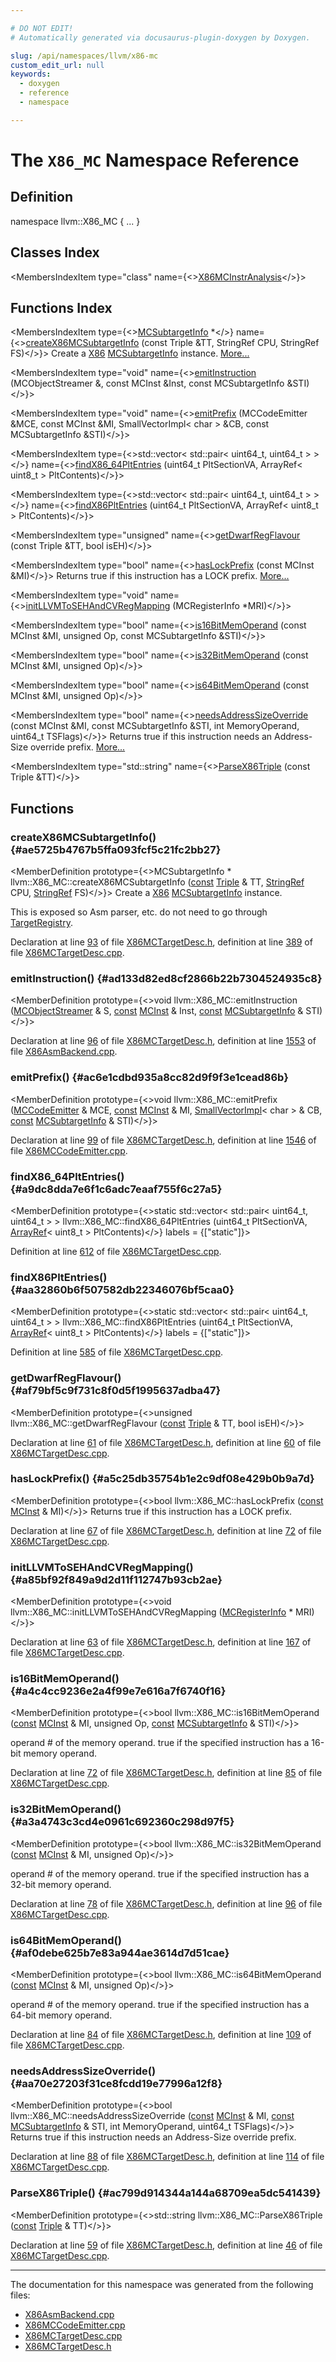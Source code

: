 ```yaml
---

# DO NOT EDIT!
# Automatically generated via docusaurus-plugin-doxygen by Doxygen.

slug: /api/namespaces/llvm/x86-mc
custom_edit_url: null
keywords:
  - doxygen
  - reference
  - namespace

---
```





# The `X86_MC` Namespace Reference

<DoxygenPage pluginConfig={pluginConfig}>



## Definition

<CodeBlock>namespace llvm::X86&#95;MC &#123; ... &#125;</CodeBlock>

## Classes Index

<MembersIndex>

<MembersIndexItem
  type="class"
  name={<><a href="/docs/api/classes/llvm/x86-mc/x86mcinstranalysis">X86MCInstrAnalysis</a></>}>
</MembersIndexItem>

</MembersIndex>

## Functions Index

<MembersIndex>

<MembersIndexItem
  type={<><a href="/docs/api/classes/llvm/mcsubtargetinfo">MCSubtargetInfo</a> &#42;</>}
  name={<><a href="#ae5725b4767b5ffa093fcf5c21fc2bb27">createX86MCSubtargetInfo</a> (const Triple &amp;TT, StringRef CPU, StringRef FS)</>}>
Create a <a href="/docs/api/namespaces/llvm/x86">X86</a> <a href="/docs/api/classes/llvm/mcsubtargetinfo">MCSubtargetInfo</a> instance. <a href="#ae5725b4767b5ffa093fcf5c21fc2bb27">More...</a>
</MembersIndexItem>

<MembersIndexItem
  type="void"
  name={<><a href="#ad133d82ed8cf2866b22b7304524935c8">emitInstruction</a> (MCObjectStreamer &amp;, const MCInst &amp;Inst, const MCSubtargetInfo &amp;STI)</>}>
</MembersIndexItem>

<MembersIndexItem
  type="void"
  name={<><a href="#ac6e1cdbd935a8cc82d9f9f3e1cead86b">emitPrefix</a> (MCCodeEmitter &amp;MCE, const MCInst &amp;MI, SmallVectorImpl&lt; char &gt; &amp;CB, const MCSubtargetInfo &amp;STI)</>}>
</MembersIndexItem>

<MembersIndexItem
  type={<>std::vector&lt; std::pair&lt; uint64&#95;t, uint64&#95;t &gt; &gt;</>}
  name={<><a href="#a9dc8dda7e6f1c6adc7eaaf755f6c27a5">findX86&#95;64PltEntries</a> (uint64&#95;t PltSectionVA, ArrayRef&lt; uint8&#95;t &gt; PltContents)</>}>
</MembersIndexItem>

<MembersIndexItem
  type={<>std::vector&lt; std::pair&lt; uint64&#95;t, uint64&#95;t &gt; &gt;</>}
  name={<><a href="#aa32860b6f507582db22346076bf5caa0">findX86PltEntries</a> (uint64&#95;t PltSectionVA, ArrayRef&lt; uint8&#95;t &gt; PltContents)</>}>
</MembersIndexItem>

<MembersIndexItem
  type="unsigned"
  name={<><a href="#af79bf5c9f731c8f0d5f1995637adba47">getDwarfRegFlavour</a> (const Triple &amp;TT, bool isEH)</>}>
</MembersIndexItem>

<MembersIndexItem
  type="bool"
  name={<><a href="#a5c25db35754b1e2c9df08e429b0b9a7d">hasLockPrefix</a> (const MCInst &amp;MI)</>}>
Returns true if this instruction has a LOCK prefix. <a href="#a5c25db35754b1e2c9df08e429b0b9a7d">More...</a>
</MembersIndexItem>

<MembersIndexItem
  type="void"
  name={<><a href="#a85bf92f849a9d2d11f112747b93cb2ae">initLLVMToSEHAndCVRegMapping</a> (MCRegisterInfo &#42;MRI)</>}>
</MembersIndexItem>

<MembersIndexItem
  type="bool"
  name={<><a href="#a4c4cc9236e2a4f99e7e616a7f6740f16">is16BitMemOperand</a> (const MCInst &amp;MI, unsigned Op, const MCSubtargetInfo &amp;STI)</>}>
</MembersIndexItem>

<MembersIndexItem
  type="bool"
  name={<><a href="#a3a4743c3cd4e0961c692360c298d97f5">is32BitMemOperand</a> (const MCInst &amp;MI, unsigned Op)</>}>
</MembersIndexItem>

<MembersIndexItem
  type="bool"
  name={<><a href="#af0debe625b7e83a944ae3614d7d51cae">is64BitMemOperand</a> (const MCInst &amp;MI, unsigned Op)</>}>
</MembersIndexItem>

<MembersIndexItem
  type="bool"
  name={<><a href="#aa70e27203f31ce8fcdd19e77996a12f8">needsAddressSizeOverride</a> (const MCInst &amp;MI, const MCSubtargetInfo &amp;STI, int MemoryOperand, uint64&#95;t TSFlags)</>}>
Returns true if this instruction needs an Address-Size override prefix. <a href="#aa70e27203f31ce8fcdd19e77996a12f8">More...</a>
</MembersIndexItem>

<MembersIndexItem
  type="std::string"
  name={<><a href="#ac799d914344a144a68709ea5dc541439">ParseX86Triple</a> (const Triple &amp;TT)</>}>
</MembersIndexItem>

</MembersIndex>


<SectionDefinition>

## Functions

### createX86MCSubtargetInfo() {#ae5725b4767b5ffa093fcf5c21fc2bb27}

<MemberDefinition
  prototype={<>MCSubtargetInfo &#42; llvm::X86&#95;MC::createX86MCSubtargetInfo (<a href="/docs/api/files/lib/lib/target/lib/target/aarch64/aarch64promoteconstant-cpp/#a90f8350fecae261c25be85d38b451bff">const</a> <a href="/docs/api/classes/llvm/triple">Triple</a> &amp; TT, <a href="/docs/api/classes/llvm/stringref">StringRef</a> CPU, <a href="/docs/api/classes/llvm/stringref">StringRef</a> FS)</>}>
Create a <a href="/docs/api/namespaces/llvm/x86">X86</a> <a href="/docs/api/classes/llvm/mcsubtargetinfo">MCSubtargetInfo</a> instance.

This is exposed so Asm parser, etc. do not need to go through <a href="/docs/api/structs/llvm/targetregistry">TargetRegistry</a>.

Declaration at line <a href="/docs/api/files/lib/lib/target/lib/target/x86/lib/target/x86/mctargetdesc/x86mctargetdesc-h/#l00093">93</a> of file <a href="/docs/api/files/lib/lib/target/lib/target/x86/lib/target/x86/mctargetdesc/x86mctargetdesc-h">X86MCTargetDesc.h</a>, definition at line <a href="/docs/api/files/lib/lib/target/lib/target/x86/lib/target/x86/mctargetdesc/x86mctargetdesc-cpp/#l00389">389</a> of file <a href="/docs/api/files/lib/lib/target/lib/target/x86/lib/target/x86/mctargetdesc/x86mctargetdesc-cpp">X86MCTargetDesc.cpp</a>.
</MemberDefinition>

### emitInstruction() {#ad133d82ed8cf2866b22b7304524935c8}

<MemberDefinition
  prototype={<>void llvm::X86&#95;MC::emitInstruction (<a href="/docs/api/classes/llvm/mcobjectstreamer">MCObjectStreamer</a> &amp; S, <a href="/docs/api/files/lib/lib/target/lib/target/aarch64/aarch64promoteconstant-cpp/#a90f8350fecae261c25be85d38b451bff">const</a> <a href="/docs/api/classes/llvm/mcinst">MCInst</a> &amp; Inst, <a href="/docs/api/files/lib/lib/target/lib/target/aarch64/aarch64promoteconstant-cpp/#a90f8350fecae261c25be85d38b451bff">const</a> <a href="/docs/api/classes/llvm/mcsubtargetinfo">MCSubtargetInfo</a> &amp; STI)</>}>

Declaration at line <a href="/docs/api/files/lib/lib/target/lib/target/x86/lib/target/x86/mctargetdesc/x86mctargetdesc-h/#l00096">96</a> of file <a href="/docs/api/files/lib/lib/target/lib/target/x86/lib/target/x86/mctargetdesc/x86mctargetdesc-h">X86MCTargetDesc.h</a>, definition at line <a href="/docs/api/files/lib/lib/target/lib/target/x86/lib/target/x86/mctargetdesc/x86asmbackend-cpp/#l01553">1553</a> of file <a href="/docs/api/files/lib/lib/target/lib/target/x86/lib/target/x86/mctargetdesc/x86asmbackend-cpp">X86AsmBackend.cpp</a>.
</MemberDefinition>

### emitPrefix() {#ac6e1cdbd935a8cc82d9f9f3e1cead86b}

<MemberDefinition
  prototype={<>void llvm::X86&#95;MC::emitPrefix (<a href="/docs/api/classes/llvm/mccodeemitter">MCCodeEmitter</a> &amp; MCE, <a href="/docs/api/files/lib/lib/target/lib/target/aarch64/aarch64promoteconstant-cpp/#a90f8350fecae261c25be85d38b451bff">const</a> <a href="/docs/api/classes/llvm/mcinst">MCInst</a> &amp; MI, <a href="/docs/api/classes/llvm/smallvectorimpl">SmallVectorImpl</a>&lt; char &gt; &amp; CB, <a href="/docs/api/files/lib/lib/target/lib/target/aarch64/aarch64promoteconstant-cpp/#a90f8350fecae261c25be85d38b451bff">const</a> <a href="/docs/api/classes/llvm/mcsubtargetinfo">MCSubtargetInfo</a> &amp; STI)</>}>

Declaration at line <a href="/docs/api/files/lib/lib/target/lib/target/x86/lib/target/x86/mctargetdesc/x86mctargetdesc-h/#l00099">99</a> of file <a href="/docs/api/files/lib/lib/target/lib/target/x86/lib/target/x86/mctargetdesc/x86mctargetdesc-h">X86MCTargetDesc.h</a>, definition at line <a href="/docs/api/files/lib/lib/target/lib/target/x86/lib/target/x86/mctargetdesc/x86mccodeemitter-cpp/#l01546">1546</a> of file <a href="/docs/api/files/lib/lib/target/lib/target/x86/lib/target/x86/mctargetdesc/x86mccodeemitter-cpp">X86MCCodeEmitter.cpp</a>.
</MemberDefinition>

### findX86&#95;64PltEntries() {#a9dc8dda7e6f1c6adc7eaaf755f6c27a5}

<MemberDefinition
  prototype={<>static std::vector&lt; std::pair&lt; uint64&#95;t, uint64&#95;t &gt; &gt; llvm::X86&#95;MC::findX86&#95;64PltEntries (uint64&#95;t PltSectionVA, <a href="/docs/api/classes/llvm/arrayref">ArrayRef</a>&lt; uint8&#95;t &gt; PltContents)</>}
  labels = {["static"]}>

Definition at line <a href="/docs/api/files/lib/lib/target/lib/target/x86/lib/target/x86/mctargetdesc/x86mctargetdesc-cpp/#l00612">612</a> of file <a href="/docs/api/files/lib/lib/target/lib/target/x86/lib/target/x86/mctargetdesc/x86mctargetdesc-cpp">X86MCTargetDesc.cpp</a>.
</MemberDefinition>

### findX86PltEntries() {#aa32860b6f507582db22346076bf5caa0}

<MemberDefinition
  prototype={<>static std::vector&lt; std::pair&lt; uint64&#95;t, uint64&#95;t &gt; &gt; llvm::X86&#95;MC::findX86PltEntries (uint64&#95;t PltSectionVA, <a href="/docs/api/classes/llvm/arrayref">ArrayRef</a>&lt; uint8&#95;t &gt; PltContents)</>}
  labels = {["static"]}>

Definition at line <a href="/docs/api/files/lib/lib/target/lib/target/x86/lib/target/x86/mctargetdesc/x86mctargetdesc-cpp/#l00585">585</a> of file <a href="/docs/api/files/lib/lib/target/lib/target/x86/lib/target/x86/mctargetdesc/x86mctargetdesc-cpp">X86MCTargetDesc.cpp</a>.
</MemberDefinition>

### getDwarfRegFlavour() {#af79bf5c9f731c8f0d5f1995637adba47}

<MemberDefinition
  prototype={<>unsigned llvm::X86&#95;MC::getDwarfRegFlavour (<a href="/docs/api/files/lib/lib/target/lib/target/aarch64/aarch64promoteconstant-cpp/#a90f8350fecae261c25be85d38b451bff">const</a> <a href="/docs/api/classes/llvm/triple">Triple</a> &amp; TT, bool isEH)</>}>

Declaration at line <a href="/docs/api/files/lib/lib/target/lib/target/x86/lib/target/x86/mctargetdesc/x86mctargetdesc-h/#l00061">61</a> of file <a href="/docs/api/files/lib/lib/target/lib/target/x86/lib/target/x86/mctargetdesc/x86mctargetdesc-h">X86MCTargetDesc.h</a>, definition at line <a href="/docs/api/files/lib/lib/target/lib/target/x86/lib/target/x86/mctargetdesc/x86mctargetdesc-cpp/#l00060">60</a> of file <a href="/docs/api/files/lib/lib/target/lib/target/x86/lib/target/x86/mctargetdesc/x86mctargetdesc-cpp">X86MCTargetDesc.cpp</a>.
</MemberDefinition>

### hasLockPrefix() {#a5c25db35754b1e2c9df08e429b0b9a7d}

<MemberDefinition
  prototype={<>bool llvm::X86&#95;MC::hasLockPrefix (<a href="/docs/api/files/lib/lib/target/lib/target/aarch64/aarch64promoteconstant-cpp/#a90f8350fecae261c25be85d38b451bff">const</a> <a href="/docs/api/classes/llvm/mcinst">MCInst</a> &amp; MI)</>}>
Returns true if this instruction has a LOCK prefix.

Declaration at line <a href="/docs/api/files/lib/lib/target/lib/target/x86/lib/target/x86/mctargetdesc/x86mctargetdesc-h/#l00067">67</a> of file <a href="/docs/api/files/lib/lib/target/lib/target/x86/lib/target/x86/mctargetdesc/x86mctargetdesc-h">X86MCTargetDesc.h</a>, definition at line <a href="/docs/api/files/lib/lib/target/lib/target/x86/lib/target/x86/mctargetdesc/x86mctargetdesc-cpp/#l00072">72</a> of file <a href="/docs/api/files/lib/lib/target/lib/target/x86/lib/target/x86/mctargetdesc/x86mctargetdesc-cpp">X86MCTargetDesc.cpp</a>.
</MemberDefinition>

### initLLVMToSEHAndCVRegMapping() {#a85bf92f849a9d2d11f112747b93cb2ae}

<MemberDefinition
  prototype={<>void llvm::X86&#95;MC::initLLVMToSEHAndCVRegMapping (<a href="/docs/api/classes/llvm/mcregisterinfo">MCRegisterInfo</a> &#42; MRI)</>}>

Declaration at line <a href="/docs/api/files/lib/lib/target/lib/target/x86/lib/target/x86/mctargetdesc/x86mctargetdesc-h/#l00063">63</a> of file <a href="/docs/api/files/lib/lib/target/lib/target/x86/lib/target/x86/mctargetdesc/x86mctargetdesc-h">X86MCTargetDesc.h</a>, definition at line <a href="/docs/api/files/lib/lib/target/lib/target/x86/lib/target/x86/mctargetdesc/x86mctargetdesc-cpp/#l00167">167</a> of file <a href="/docs/api/files/lib/lib/target/lib/target/x86/lib/target/x86/mctargetdesc/x86mctargetdesc-cpp">X86MCTargetDesc.cpp</a>.
</MemberDefinition>

### is16BitMemOperand() {#a4c4cc9236e2a4f99e7e616a7f6740f16}

<MemberDefinition
  prototype={<>bool llvm::X86&#95;MC::is16BitMemOperand (<a href="/docs/api/files/lib/lib/target/lib/target/aarch64/aarch64promoteconstant-cpp/#a90f8350fecae261c25be85d38b451bff">const</a> <a href="/docs/api/classes/llvm/mcinst">MCInst</a> &amp; MI, unsigned Op, <a href="/docs/api/files/lib/lib/target/lib/target/aarch64/aarch64promoteconstant-cpp/#a90f8350fecae261c25be85d38b451bff">const</a> <a href="/docs/api/classes/llvm/mcsubtargetinfo">MCSubtargetInfo</a> &amp; STI)</>}>

<ParametersList title="Parameters">
<ParametersListItem name="<a href=&quot;/docs/api/namespaces/llvm/#ab471937b9a227e70c7fe8bd9604014d6&quot;>Op</a>">operand # of the memory operand.</ParametersListItem>
</ParametersList>

<SectionUser title="Returns">
true if the specified instruction has a 16-bit memory operand.
</SectionUser>

Declaration at line <a href="/docs/api/files/lib/lib/target/lib/target/x86/lib/target/x86/mctargetdesc/x86mctargetdesc-h/#l00072">72</a> of file <a href="/docs/api/files/lib/lib/target/lib/target/x86/lib/target/x86/mctargetdesc/x86mctargetdesc-h">X86MCTargetDesc.h</a>, definition at line <a href="/docs/api/files/lib/lib/target/lib/target/x86/lib/target/x86/mctargetdesc/x86mctargetdesc-cpp/#l00085">85</a> of file <a href="/docs/api/files/lib/lib/target/lib/target/x86/lib/target/x86/mctargetdesc/x86mctargetdesc-cpp">X86MCTargetDesc.cpp</a>.
</MemberDefinition>

### is32BitMemOperand() {#a3a4743c3cd4e0961c692360c298d97f5}

<MemberDefinition
  prototype={<>bool llvm::X86&#95;MC::is32BitMemOperand (<a href="/docs/api/files/lib/lib/target/lib/target/aarch64/aarch64promoteconstant-cpp/#a90f8350fecae261c25be85d38b451bff">const</a> <a href="/docs/api/classes/llvm/mcinst">MCInst</a> &amp; MI, unsigned Op)</>}>

<ParametersList title="Parameters">
<ParametersListItem name="<a href=&quot;/docs/api/namespaces/llvm/#ab471937b9a227e70c7fe8bd9604014d6&quot;>Op</a>">operand # of the memory operand.</ParametersListItem>
</ParametersList>

<SectionUser title="Returns">
true if the specified instruction has a 32-bit memory operand.
</SectionUser>

Declaration at line <a href="/docs/api/files/lib/lib/target/lib/target/x86/lib/target/x86/mctargetdesc/x86mctargetdesc-h/#l00078">78</a> of file <a href="/docs/api/files/lib/lib/target/lib/target/x86/lib/target/x86/mctargetdesc/x86mctargetdesc-h">X86MCTargetDesc.h</a>, definition at line <a href="/docs/api/files/lib/lib/target/lib/target/x86/lib/target/x86/mctargetdesc/x86mctargetdesc-cpp/#l00096">96</a> of file <a href="/docs/api/files/lib/lib/target/lib/target/x86/lib/target/x86/mctargetdesc/x86mctargetdesc-cpp">X86MCTargetDesc.cpp</a>.
</MemberDefinition>

### is64BitMemOperand() {#af0debe625b7e83a944ae3614d7d51cae}

<MemberDefinition
  prototype={<>bool llvm::X86&#95;MC::is64BitMemOperand (<a href="/docs/api/files/lib/lib/target/lib/target/aarch64/aarch64promoteconstant-cpp/#a90f8350fecae261c25be85d38b451bff">const</a> <a href="/docs/api/classes/llvm/mcinst">MCInst</a> &amp; MI, unsigned Op)</>}>

<ParametersList title="Parameters">
<ParametersListItem name="<a href=&quot;/docs/api/namespaces/llvm/#ab471937b9a227e70c7fe8bd9604014d6&quot;>Op</a>">operand # of the memory operand.</ParametersListItem>
</ParametersList>

<SectionUser title="Returns">
true if the specified instruction has a 64-bit memory operand.
</SectionUser>

Declaration at line <a href="/docs/api/files/lib/lib/target/lib/target/x86/lib/target/x86/mctargetdesc/x86mctargetdesc-h/#l00084">84</a> of file <a href="/docs/api/files/lib/lib/target/lib/target/x86/lib/target/x86/mctargetdesc/x86mctargetdesc-h">X86MCTargetDesc.h</a>, definition at line <a href="/docs/api/files/lib/lib/target/lib/target/x86/lib/target/x86/mctargetdesc/x86mctargetdesc-cpp/#l00109">109</a> of file <a href="/docs/api/files/lib/lib/target/lib/target/x86/lib/target/x86/mctargetdesc/x86mctargetdesc-cpp">X86MCTargetDesc.cpp</a>.
</MemberDefinition>

### needsAddressSizeOverride() {#aa70e27203f31ce8fcdd19e77996a12f8}

<MemberDefinition
  prototype={<>bool llvm::X86&#95;MC::needsAddressSizeOverride (<a href="/docs/api/files/lib/lib/target/lib/target/aarch64/aarch64promoteconstant-cpp/#a90f8350fecae261c25be85d38b451bff">const</a> <a href="/docs/api/classes/llvm/mcinst">MCInst</a> &amp; MI, <a href="/docs/api/files/lib/lib/target/lib/target/aarch64/aarch64promoteconstant-cpp/#a90f8350fecae261c25be85d38b451bff">const</a> <a href="/docs/api/classes/llvm/mcsubtargetinfo">MCSubtargetInfo</a> &amp; STI, int MemoryOperand, uint64&#95;t TSFlags)</>}>
Returns true if this instruction needs an Address-Size override prefix.

Declaration at line <a href="/docs/api/files/lib/lib/target/lib/target/x86/lib/target/x86/mctargetdesc/x86mctargetdesc-h/#l00088">88</a> of file <a href="/docs/api/files/lib/lib/target/lib/target/x86/lib/target/x86/mctargetdesc/x86mctargetdesc-h">X86MCTargetDesc.h</a>, definition at line <a href="/docs/api/files/lib/lib/target/lib/target/x86/lib/target/x86/mctargetdesc/x86mctargetdesc-cpp/#l00114">114</a> of file <a href="/docs/api/files/lib/lib/target/lib/target/x86/lib/target/x86/mctargetdesc/x86mctargetdesc-cpp">X86MCTargetDesc.cpp</a>.
</MemberDefinition>

### ParseX86Triple() {#ac799d914344a144a68709ea5dc541439}

<MemberDefinition
  prototype={<>std::string llvm::X86&#95;MC::ParseX86Triple (<a href="/docs/api/files/lib/lib/target/lib/target/aarch64/aarch64promoteconstant-cpp/#a90f8350fecae261c25be85d38b451bff">const</a> <a href="/docs/api/classes/llvm/triple">Triple</a> &amp; TT)</>}>

Declaration at line <a href="/docs/api/files/lib/lib/target/lib/target/x86/lib/target/x86/mctargetdesc/x86mctargetdesc-h/#l00059">59</a> of file <a href="/docs/api/files/lib/lib/target/lib/target/x86/lib/target/x86/mctargetdesc/x86mctargetdesc-h">X86MCTargetDesc.h</a>, definition at line <a href="/docs/api/files/lib/lib/target/lib/target/x86/lib/target/x86/mctargetdesc/x86mctargetdesc-cpp/#l00046">46</a> of file <a href="/docs/api/files/lib/lib/target/lib/target/x86/lib/target/x86/mctargetdesc/x86mctargetdesc-cpp">X86MCTargetDesc.cpp</a>.
</MemberDefinition>

</SectionDefinition>

<hr/>

The documentation for this namespace was generated from the following files:

<ul>
<li><a href="/docs/api/files/lib/lib/target/lib/target/x86/lib/target/x86/mctargetdesc/x86asmbackend-cpp">X86AsmBackend.cpp</a></li>
<li><a href="/docs/api/files/lib/lib/target/lib/target/x86/lib/target/x86/mctargetdesc/x86mccodeemitter-cpp">X86MCCodeEmitter.cpp</a></li>
<li><a href="/docs/api/files/lib/lib/target/lib/target/x86/lib/target/x86/mctargetdesc/x86mctargetdesc-cpp">X86MCTargetDesc.cpp</a></li>
<li><a href="/docs/api/files/lib/lib/target/lib/target/x86/lib/target/x86/mctargetdesc/x86mctargetdesc-h">X86MCTargetDesc.h</a></li>
</ul>

</DoxygenPage>
